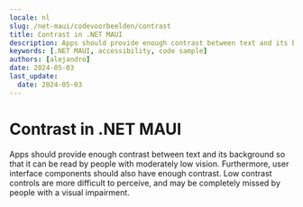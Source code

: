 ```yaml
---
locale: nl
slug: /net-maui/codevoorbeelden/contrast
title: Contrast in .NET MAUI
description: Apps should provide enough contrast between text and its background so that it can be read by people with moderately low vision.
keywords: [.NET MAUI, accessibility, code sample]
authors: [alejandro]
date: 2024-05-03
last_update:
  date: 2024-05-03
---
```


# Contrast in .NET MAUI

Apps should provide enough contrast between text and its background so that it can be read by people with moderately low vision. Furthermore, user interface components should also have enough contrast. Low contrast controls are more difficult to perceive, and may be completely missed by people with a visual impairment.

<CodeSample id="screen-contrast" platform="net-maui" locale="en"/>
